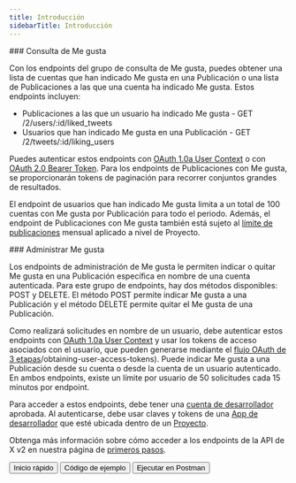 ```yaml
---
title: Introducción
sidebarTitle: Introducción
---
```



<div id="likes-lookup">
  ### Consulta de Me gusta
</div>

Con los endpoints del grupo de consulta de Me gusta, puedes obtener una lista de cuentas que han indicado Me gusta en una Publicación o una lista de Publicaciones a las que una cuenta ha indicado Me gusta. Estos endpoints incluyen:

- Publicaciones a las que un usuario ha indicado Me gusta - GET /2/users/:id/liked\_tweets
- Usuarios que han indicado Me gusta en una Publicación - GET /2/tweets/:id/liking\_users

Puedes autenticar estos endpoints con [OAuth 1.0a User Context](/es/resources/fundamentals/authentication) o con [OAuth 2.0 Bearer Token](/es/resources/fundamentals/authentication#oauth-2-0). Para los endpoints de Publicaciones con Me gusta, se proporcionarán tokens de paginación para recorrer conjuntos grandes de resultados.

El endpoint de usuarios que han indicado Me gusta limita a un total de 100 cuentas con Me gusta por Publicación para todo el periodo. Además, el endpoint de Publicaciones con Me gusta también está sujeto al [límite de publicaciones](/es/x-api/fundamentals/post-cap) mensual aplicado a nivel de Proyecto.
 

<div id="manage-likes">
  ### Administrar Me gusta
</div>

Los endpoints de administración de Me gusta le permiten indicar o quitar Me gusta en una Publicación específica en nombre de una cuenta autenticada. Para este grupo de endpoints, hay dos métodos disponibles: POST y DELETE. El método POST permite indicar Me gusta a una Publicación y el método DELETE permite quitar el Me gusta de una Publicación.

Como realizará solicitudes en nombre de un usuario, debe autenticar estos endpoints con [OAuth 1.0a User Context](/es/resources/fundamentals/authentication) y usar los tokens de acceso asociados con el usuario, que pueden generarse mediante el [flujo OAuth de 3 etapas](/es/resources/fundamentals/authentication#oauth-1-0a-2)/obtaining-user-access-tokens). Puede indicar Me gusta a una Publicación desde su cuenta o desde la cuenta de un usuario autenticado. En ambos endpoints, existe un límite por usuario de 50 solicitudes cada 15 minutos por endpoint.

Para acceder a estos endpoints, debe tener una [cuenta de desarrollador](/es/resources/fundamentals/developer-portal) aprobada. Al autenticarse, debe usar claves y tokens de una [App de desarrollador](/es/resources/fundamentals/developer-apps) que esté ubicada dentro de un [Proyecto](/es/resources/fundamentals/projects).

Obtenga más información sobre cómo acceder a los endpoints de la API de X v2 en nuestra página de [primeros pasos](/es/x-api/getting-started/about-x-api).

<div class="flex space-x-2">
  <Button href="/es/x-api/posts/likes/quickstart/likes-lookup">
    Inicio rápido
  </Button>

  <Button href="https://github.com/xdevplatform/Twitter-API-v2-sample-code">
    Código de ejemplo
  </Button>

  <Button href="https://app.getpostman.com/run-collection/9956214-784efcda-ed4c-4491-a4c0-a26470a67400">
    Ejecutar en Postman
  </Button>
</div>